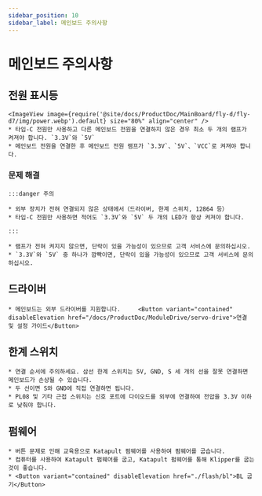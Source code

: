 ```yaml
---
sidebar_position: 10
sidebar_label: 메인보드 주의사항
---
```






# 메인보드 주의사항

## 전원 표시등
    <ImageView image={require('@site/docs/ProductDoc/MainBoard/fly-d/fly-d7/img/power.webp').default} size="80%" align="center" />
    * 타입-C 전원만 사용하고 다른 메인보드 전원을 연결하지 않은 경우 최소 두 개의 램프가 켜져야 합니다. `3.3V`와 `5V`
    * 메인보드 전원을 연결한 후 메인보드 전원 램프가 `3.3V`、`5V`、`VCC`로 켜져야 합니다.

### 문제 해결


    :::danger 주의

    * 외부 장치가 전혀 연결되지 않은 상태에서（드라이버, 한계 스위치, 12864 등）
    * 타입-C 전원만 사용하면 적어도 `3.3V`와 `5V` 두 개의 LED가 항상 켜져야 합니다.

    :::

    * 램프가 전혀 켜지지 않으면, 단락이 있을 가능성이 있으므로 고객 서비스에 문의하십시오.
    * `3.3V`와 `5V` 중 하나가 깜빡이면, 단락이 있을 가능성이 있으므로 고객 서비스에 문의하십시오.

## 드라이버

    * 메인보드는 외부 드라이버를 지원합니다.     <Button variant="contained" disableElevation href="/docs/ProductDoc/ModuleDrive/servo-drive">연결 및 설정 가이드</Button>

## 한계 스위치

    * 연결 순서에 주의하세요. 삼선 한계 스위치는 5V, GND, S 세 개의 선을 잘못 연결하면 메인보드가 손상될 수 있습니다.
    * 두 선이면 S와 GND에 직접 연결하면 됩니다.
    * PL08 및 기타 근접 스위치는 신호 포트에 다이오드를 외부에 연결하여 전압을 3.3V 이하로 낮춰야 합니다.

## 펌웨어

    * 버튼 문제로 인해 교육용으로 Katapult 펌웨어를 사용하여 펌웨어를 굽습니다.
    * 컴퓨터를 사용하여 Katapult 펌웨어를 굽고, Katapult 펌웨어를 통해 Klipper를 굽는 것이 좋습니다.
    * <Button variant="contained" disableElevation href="./flash/bl">BL 굽기</Button>